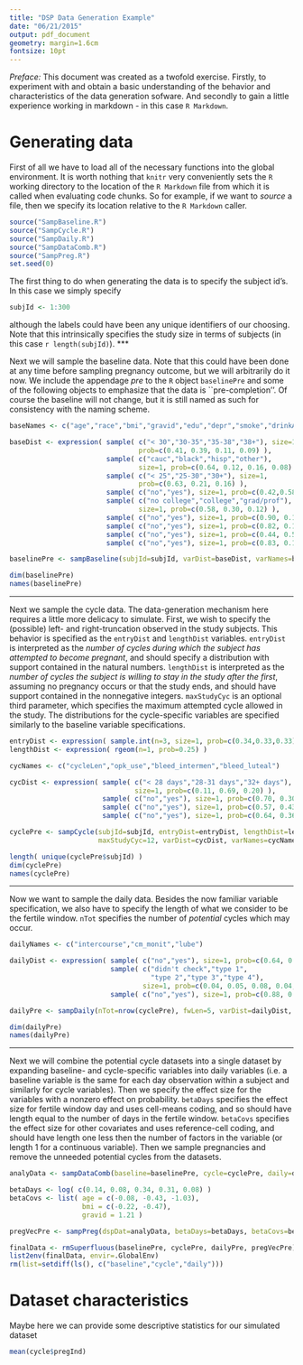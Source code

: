 ```yaml
---
title: "DSP Data Generation Example"
date: "06/21/2015"
output: pdf_document
geometry: margin=1.6cm
fontsize: 10pt
---
```


*Preface:* This document was created as a twofold exercise.  Firstly, to experiment with and obtain a basic understanding of the behavior and characteristics of the data generation sofware.  And secondly to gain a little experience working in markdown - in this case `R Markdown`.

[//]: # (  This is one way to write a comment (see http://stackoverflow.com/questions/4823468/store-comments-in-markdown-syntax).  ) 
# Generating data

First of all we have to load all of the necessary functions into the global environment.  It is worth nothing that `knitr` very conveniently sets the `R` working directory to the location of the `R Markdown` file from which it is called when evaluating code chunks.  So for example, if we want to *source* a file, then we specify its location relative to the `R Markdown` caller.

```r
source("SampBaseline.R")
source("SampCycle.R")
source("SampDaily.R")
source("SampDataComb.R")
source("SampPreg.R")
set.seed(0)
```

The first thing to do when generating the data is to specify the subject id's.  In this case we simply specify

```r
subjId <- 1:300
```

although the labels could have been any unique identifiers of our choosing.  Note that this intrinsically specifies the study size in terms of subjects (in this case `r length(subjId)`).
***


Next we will sample the baseline data.  Note that this could have been done at any time before sampling pregnancy outcome, but we will arbitrarily do it now.  We include the appendage *pre* to the `R` object `baselinePre` and some of the following objects to emphasize that the data is ``pre-completion''.  Of course the baseline will not change, but it is still named as such for consistency with the naming scheme.

```r
baseNames <- c("age","race","bmi","gravid","edu","depr","smoke","drinkAlc","hormContrac")

baseDist <- expression( sample( c("< 30","30-35","35-38","38+"), size=1,
                                prob=c(0.41, 0.39, 0.11, 0.09) ),              #  <-- age
                        sample( c("cauc","black","hisp","other"), 
                                size=1, prob=c(0.64, 0.12, 0.16, 0.08) ),      #  <-- race
                        sample( c("< 25","25-30","30+"), size=1, 
                                prob=c(0.63, 0.21, 0.16) ),                    #  <-- bmi
                        sample( c("no","yes"), size=1, prob=c(0.42,0.58) ),    #  <-- gravid
                        sample( c("no college","college","grad/prof"), 
                                size=1, prob=c(0.58, 0.30, 0.12) ),            #  <-- edu
                        sample( c("no","yes"), size=1, prob=c(0.90, 0.10) ),   #  <-- depr
                        sample( c("no","yes"), size=1, prob=c(0.82, 0.18) ),   #  <-- smoke
                        sample( c("no","yes"), size=1, prob=c(0.44, 0.56) ),   #  <-- drinkAlc
                        sample( c("no","yes"), size=1, prob=c(0.83, 0.17) ) )  #  <-- hormContrac

baselinePre <- sampBaseline(subjId=subjId, varDist=baseDist, varNames=baseNames)
```
```r
dim(baselinePre)
names(baselinePre)
```
***


Next we sample the cycle data.  The data-generation mechanism here requires a little more delicacy to simulate.  First, we wish to specify the (possible) left- and right-truncation observed in the study subjects.  This behavior is specified as the `entryDist` and `lengthDist` variables.  `entryDist` is interpreted as the *number of cycles during which the subject has attempted to become pregnant*, and should specify a distribution with support contained in the natural numbers.  `lengthDist` is interpreted as the *number of cycles the subject is willing to stay in the study after the first*, assuming no pregnancy occurs or that the study ends, and should have support contained in the nonnegative integers.  `maxStudyCyc` is an optional third parameter, which specifies the maximum attempted cycle allowed in the study.  The distributions for the cycle-specific variables are specified similarly to the baseline variable specifications.

```r

entryDist <- expression( sample.int(n=3, size=1, prob=c(0.34,0.33,0.33)) )
lengthDist <- expression( rgeom(n=1, prob=0.25) )

cycNames <- c("cycleLen","opk_use","bleed_intermen","bleed_luteal")

cycDist <- expression( sample( c("< 28 days","28-31 days","32+ days"), 
                               size=1, prob=c(0.11, 0.69, 0.20) ),             #  <-- cycleLen
                       sample( c("no","yes"), size=1, prob=c(0.70, 0.30) ),    #  <-- opk_use
                       sample( c("no","yes"), size=1, prob=c(0.57, 0.43) ),    #  <-- bleed_intermen
                       sample( c("no","yes"), size=1, prob=c(0.64, 0.36) ) )   #  <-- bleed_luteal

cyclePre <- sampCycle(subjId=subjId, entryDist=entryDist, lengthDist=lengthDist,
                      maxStudyCyc=12, varDist=cycDist, varNames=cycNames)
```
```r
length( unique(cyclePre$subjId) )
dim(cyclePre)
names(cyclePre)
```
***


Now we want to sample the daily data.  Besides the now familiar variable specification, we also have to specify the length of what we consider to be the fertile window.  `nTot` specifies the number of *potential* cycles which may occur.

```r
dailyNames <- c("intercourse","cm_monit","lube")

dailyDist <- expression( sample( c("no","yes"), size=1, prob=c(0.64, 0.36) ),    #  <-- intercourse
                         sample( c("didn't check","type 1",
                                   "type 2","type 3","type 4"),
                                 size=1, prob=c(0.04, 0.05, 0.08, 0.04, 0.79) ), #  <-- cm_monit
                         sample( c("no","yes"), size=1, prob=c(0.88, 0.12) ) )   #  <-- lube

dailyPre <- sampDaily(nTot=nrow(cyclePre), fwLen=5, varDist=dailyDist, varNames=dailyNames)

dim(dailyPre)
names(dailyPre)
```
***


Next we will combine the potential cycle datasets into a single dataset by expanding baseline- and cycle-specific variables into daily variables (i.e. a baseline variable is the same for each day observation within a subject and similarly for cycle variables).  Then we specify the effect size for the variables with a nonzero effect on probability.  `betaDays` specifies the effect size for fertile window day and uses cell-means coding, and so should have length equal to the number of days in the fertile window.  `betaCovs` specifies the effect size for other covariates and uses reference-cell coding, and should have length one less then the number of factors in the variable (or length 1 for a continuous variable).  Then we sample pregnancies and remove the unneeded potential cycles from the datasets.

```r
analyData <- sampDataComb(baseline=baselinePre, cycle=cyclePre, daily=dailyPre, fwLen=5)

betaDays <- log( c(0.14, 0.08, 0.34, 0.31, 0.08) )
betaCovs <- list( age = c(-0.08, -0.43, -1.03),
                  bmi = c(-0.22, -0.47),
                  gravid = 1.21 )

pregVecPre <- sampPreg(dspDat=analyData, betaDays=betaDays, betaCovs=betaCovs, phi=1, fwLen=5)

finalData <- rmSuperfluous(baselinePre, cyclePre, dailyPre, pregVecPre)
list2env(finalData, envir=.GlobalEnv)
rm(list=setdiff(ls(), c("baseline","cycle","daily")))
```




# Dataset characteristics

Maybe here we can provide some descriptive statistics for our simulated dataset

```r
mean(cycle$pregInd)
```











